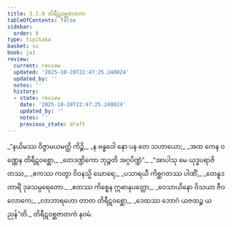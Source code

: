 ```yaml
---
title: 3.1.9 တိရီဋဝစ္ဆဇာတက
tableOfContents: false
sidebar:
  order: 9
type: tipitaka
basket: su
book: ja1
review:
  current: review
  updated: '2025-10-20T22:47:25.240824'
  updated_by: ''
  notes: ''
  history:
  - state: review
    date: '2025-10-20T22:47:25.240824'
    updated_by: ''
    notes: ''
    previous_state: draft
---
```



<DynamicBreadcrumb />


<ReviewStatus review={frontmatter.review} showDetails={true} />

<HypothesisAnnotation frontmatter={frontmatter} />

<Division number="25" book="ja1" e="ch" v="22" p="74">

<Paragraph number="702" type="verses" book="ja1">
_“နယိမဿ ဝိဇ္ဇာမယမတ္ထိ ကိဉ္စိ,_  
_န ဗန္ဓဝေါ နော ပန တေ သဟာယော;_  
_အထ ကေန ဝဏ္ဏေန တိရီဋဝစ္ဆော,_  
_တေဒဏ္ဍိကော ဘုဉ္ဇတိ အဂ္ဂပိဏ္ဍံ”._  

</Paragraph>

</Division>
<Division number="26" book="ja1" e="ch" v="22" p="74">

<Paragraph number="703" type="verses" book="ja1">
_“အာပါသု မေ ယုဒ္ဓပရာဇိတဿ,_  
_ဧကဿ ကတွာ ဝိဝနသ္မိ ဃောရေ;_  
_ပသာရယီ ကိစ္ဆဂတဿ ပါဏိံ,_  
_တေနူဒတာရိံ ဒုခသမ္ပရေတော._  

</Paragraph>

</Division>
<Division number="27" book="ja1" e="ch" v="22" p="74">

<Paragraph number="704" type="verses" book="ja1">
_ဧတဿ ကိစ္စေန ဣဓာနုပတ္တော,_  
_ဝေသာယိနော ဝိသယာ ဇီဝလောကေ;_  
_လာဘာရဟော တာတ တိရီဋဝစ္ဆော,_  
_ဒေထဿ ဘောဂံ ယဇထဉ္စ ယညန်”တိ._  


</Paragraph>
</Division>

<Paragraph number="705" type="center" book="ja1">
တိရီဋဝစ္ဆဇာတကံ နဝမံ.
</Paragraph>
